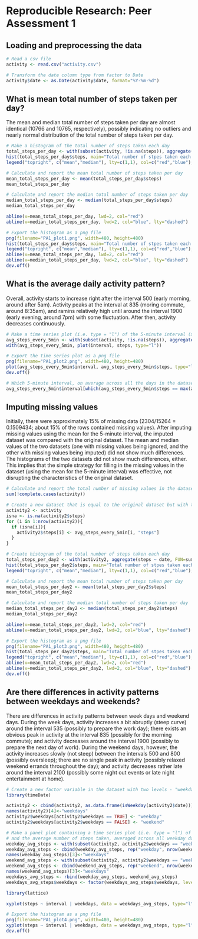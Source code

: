 # Reproducible Research: Peer Assessment 1

## Loading and preprocessing the data
```r
# Read a csv file
activity <- read.csv("activity.csv") 

# Transform the date column type from factor to Date
activity$date <- as.Date(activity$date, format="%Y-%m-%d") 
```

## What is mean total number of steps taken per day?
The mean and median total number of steps taken per day are almost identical (10766 and 10765, respectively), possibly indicating no outliers and nearly normal distribution of the total number of steps taken per day. 
```r
# Make a histogram of the total number of steps taken each day
total_steps_per_day <- with(subset(activity, !is.na(steps)), aggregate(steps ~ date, FUN=sum))
hist(total_steps_per_day$steps, main="Total number of stpes taken each day", xlab="Steps", ylab="Frequency", breaks=20)
legend("topright", c("mean","median"), lty=c(1,1), col=c("red","blue"), cex=0.9)

# Calculate and report the mean total number of steps taken per day
mean_total_steps_per_day <- mean(total_steps_per_day$steps)
mean_total_steps_per_day

# Calculate and report the median total number of steps taken per day
median_total_steps_per_day <- median(total_steps_per_day$steps)
median_total_steps_per_day

abline(v=mean_total_steps_per_day, lwd=2, col="red")
abline(v=median_total_steps_per_day, lwd=2, col="blue", lty="dashed")

# Export the histogram as a png file
png(filename="PA1_plot1.png", width=480, height=480)
hist(total_steps_per_day$steps, main="Total number of stpes taken each day", xlab="Steps", ylab="Frequency", breaks=20)
legend("topright", c("mean","median"), lty=c(1,1), col=c("red","blue"), cex=0.9)
abline(v=mean_total_steps_per_day, lwd=2, col="red")
abline(v=median_total_steps_per_day, lwd=2, col="blue", lty="dashed")
dev.off()
```

## What is the average daily activity pattern?
Overall, activity starts to increase right after the interval 500 (early  morning, around after 5am). Activity peaks at the interval at 835 (moring commute, around 8:35am), and ramins relatively high until around the interval 1900 (early evening, around 7pm) with some fluctuation. After then, activity decreases continuously.
```r
# Make a time series plot (i.e. type = "l") of the 5-minute interval (x-axis) and the average number of steps taken, averaged across all days (y-axis)
avg_steps_every_5min <- with(subset(activity, !is.na(steps)), aggregate(steps ~ interval, FUN=mean))
with(avg_steps_every_5min, plot(interval, steps, type="l"))

# Export the time series plot as a png file
png(filename="PA1_plot2.png", width=480, height=480)
plot(avg_steps_every_5min$interval, avg_steps_every_5min$steps, type="l", xlab="Interval", ylab="Steps")
dev.off()

# Which 5-minute interval, on average across all the days in the dataset, contains the maximum number of steps?
avg_steps_every_5min$interval[which(avg_steps_every_5min$steps == max(avg_steps_every_5min$steps))]
```

## Imputing missing values
Initially, there were approximately 15% of missing data (2304/15264 = 0.1509434; about 15% of the rows contained missing values).  After imputing missing values using the mean for the 5-minute interval, the imputed dataset was compared with the original dataset.  The mean and median values of the two datasets (one with missing values being ignored, and the other with missing values being imputed) did not show much differences. The histograms of the two datasets did not show much differences, either.  This implies that the simple strategy for filling in the missing values in the dataset (using the mean for the 5-minute interval) was effective, not disrupting the characteristics of the original dataset.
```r
# Calculate and report the total number of missing values in the dataset (i.e. the total number of rows with NAs)
sum(!complete.cases(activity))

# Create a new dataset that is equal to the original dataset but with the missing data filled in (using the mean for the 5-minute interval).
activity2 <- activity
isna <- is.na(activity2$steps)
for (i in 1:nrow(activity2)){
  if (isna[i]){
    activity2$steps[i] <- avg_steps_every_5min[i, "steps"]
  }
}

# Create histogram of the total number of steps taken each day 
total_steps_per_day2 <- with(activity2, aggregate(steps ~ date, FUN=sum))
hist(total_steps_per_day2$steps, main="Total number of stpes taken each day (with Imputed Data)", xlab="Steps", ylab="Frequency", breaks=20)
legend("topright", c("mean","median"), lty=c(1,1), col=c("red","blue"), cex=0.9)

# Calculate and report the mean total number of steps taken per day
mean_total_steps_per_day2 <- mean(total_steps_per_day2$steps)
mean_total_steps_per_day2

# Calculate and report the median total number of steps taken per day
median_total_steps_per_day2 <- median(total_steps_per_day2$steps)
median_total_steps_per_day2

abline(v=mean_total_steps_per_day2, lwd=2, col="red")
abline(v=median_total_steps_per_day2, lwd=2, col="blue", lty="dashed")

# Export the histogram as a png file
png(filename="PA1_plot3.png", width=480, height=480)
hist(total_steps_per_day2$steps, main="Total number of stpes taken each day (with Imputed Data)", xlab="Steps", ylab="Frequency", breaks=20)
legend("topright", c("mean","median"), lty=c(1,1), col=c("red","blue"), cex=0.9)
abline(v=mean_total_steps_per_day2, lwd=2, col="red")
abline(v=median_total_steps_per_day2, lwd=2, col="blue", lty="dashed")
dev.off()
```

## Are there differences in activity patterns between weekdays and weekends?
There are differences in activity patterns between week days and weekend days. During the week days, activity increases a bit abruptly (steep curve) around the interval 535 (possibly to prepare the work day); there exists an obvious peak in activity at the interval 835 (possibly for the morning commute); and activity decreases around the interval 1900 (possibly to prepare the next day of work). During the weekend days, however, the activity increases slowly (not steep) between the intervals 500 and 800 (possibly oversleep); there are no single peak in activity (possibly relaxed weekend errands throughout the day); and activity decreases rather late around the interval 2100 (possibly some night out events or late night entertainment at home). 

```r
# Create a new factor variable in the dataset with two levels - "weekday" and "weekend"
library(timeDate)

activity2 <- cbind(activity2, as.data.frame(isWeekday(activity2$date)))
names(activity2)[4]<-"weekdays"
activity2$weekdays[activity2$weekdays == TRUE] <- "weekday"
activity2$weekdays[activity2$weekdays == FALSE] <- "weekend"

# Make a panel plot containing a time series plot (i.e. type = "l") of the 5-minute interval (x-axis)
# and the average number of steps taken, averaged across all weekday days or weekend days (y-axis). 
weekday_avg_steps <- with(subset(activity2, activity2$weekdays == "weekday"), aggregate(steps ~ interval, FUN=mean))
weekday_avg_steps <- cbind(weekday_avg_steps, rep("weekday", nrow(weekday_avg_steps)))
names(weekday_avg_steps)[3]<-"weekdays"
weekend_avg_steps <- with(subset(activity2, activity2$weekdays == "weekend"), aggregate(steps ~ interval, FUN=mean))
weekend_avg_steps <- cbind(weekend_avg_steps, rep("weekend", nrow(weekend_avg_steps)))
names(weekend_avg_steps)[3]<-"weekdays"
weekdays_avg_steps <- rbind(weekday_avg_steps, weekend_avg_steps)
weekdays_avg_steps$weekdays <- factor(weekdays_avg_steps$weekdays, levels=rev(levels(weekdays_avg_steps$weekdays)) )

library(lattice)
```

```r
xyplot(steps ~ interval | weekdays, data = weekdays_avg_steps, type="l", layout = c(1, 2))
```

```r
# Export the histogram as a png file
png(filename="PA1_plot4.png", width=480, height=480)
xyplot(steps ~ interval | weekdays, data = weekdays_avg_steps, type="l", layout = c(1, 2))
dev.off()
```
